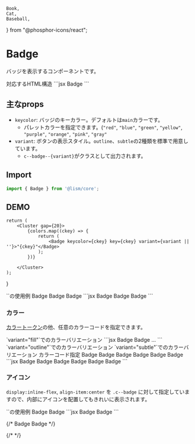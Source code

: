 	Book,
	Cat,
	Baseball,
} from "@phosphor-icons/react";

# Badge

バッジを表示するコンポーネントです。

<Demo>
	<Demo.Title>対応するHTML構造</Demo.Title>
	<Demo.Code>
		```jsx
		<span class="c--badge">Badge</span>
		```
	</Demo.Code>
</Demo>


## 主なprops
- `keycolor`: バッジのキーカラー。デフォルトは`main`カラーです。
	- パレットカラーを指定できます。(`"red"`, `"blue"`, `"green"`, `"yellow"`, `"purple"`, `"orange"`, `"pink"`, `"gray"`
- `variant`: ボタンの表示スタイル。`outline`、`subtle`の2種類を標準で用意しています。
	- `c--badge--{variant}`がクラスとして出力されます。

## Import

```js
import { Badge } from '@lism/core';
```

## DEMO

	return (
		<Cluster gap={20}>
			{colors.map((ckey) => {
				return (
					<Badge keycolor={ckey} key={ckey} variant={variant || ''}>"{ckey}"</Badge>
				);
			})}

		</Cluster>
	);
}

<Demo>
	<Demo.Title>`<Badge>`の使用例</Demo.Title>
	<Demo.Preview resize p={20}>
		<Cluster gap={20}>
			<Badge variant="fill">Badge</Badge>
			<Badge variant="outline">Badge</Badge>
			<Badge variant="subtle">Badge</Badge>
		</Cluster>
	</Demo.Preview>
	<Demo.Code>
		```jsx
		<Badge variant="fill">Badge</Badge>
		<Badge variant="outline">Badge</Badge>
		<Badge variant="subtle">Badge</Badge>
		```
	</Demo.Code>
</Demo>


### カラー

[カラートークン](/docs/tokens/color)の他、任意のカラーコードを指定できます。

<Demo>
	<Demo.Title>`variant="fill"`でのカラーバリエーション</Demo.Title>
	<Demo.Preview resize p={20}>
		<ColorDemos colors={["red", "orange", "yellow", "green", "blue", "purple", "pink", "gray", "main", "accent"]} />
	</Demo.Preview>
<Demo.Code>
```jsx
<Badge keycolor="red">Badge</Badge>
<Badge keycolor="orange">Badge</Badge>
...
```
</Demo.Code>
</Demo>

<Demo>
	<Demo.Title>`variant="outline"`でのカラーバリエーション</Demo.Title>
	<Demo.Preview resize p={20}>
		<ColorDemos colors={["red", "orange", "yellow", "green", "blue", "purple", "pink", "gray", "main", "accent"]} variant="outline" />
	</Demo.Preview>
</Demo>

<Demo>
	<Demo.Title>`variant="subtle"`でのカラーバリエーション</Demo.Title>
	<Demo.Preview resize p={20}>
		<ColorDemos colors={["red", "orange", "yellow", "green", "blue", "purple", "pink", "gray", "main", "accent"]} variant="subtle" />
	</Demo.Preview>
</Demo>


<Demo>
	<Demo.Title>カラーコード指定</Demo.Title>
	<Demo.Preview resize p={20}>
		<Cluster gap={20}>
			<Badge keycolor="#ac2c23">Badge</Badge>
			<Badge keycolor="hsl(260deg 75% 40%)">Badge</Badge>
			<Badge keycolor="rgb(10 80 100 / 20%)" c="base">Badge</Badge>
		</Cluster>
		<Cluster gap={20}>
			<Badge variant="subtle" keycolor="#ac2c23">Badge</Badge>
			<Badge variant="subtle" keycolor="hsl(260deg 75% 40%)">Badge</Badge>
			<Badge variant="subtle" keycolor="rgb(10 80 100)" c="base">Badge</Badge>
		</Cluster>
	</Demo.Preview>
<Demo.Code>
```jsx
<Cluster gap={20}>
	<Badge keycolor="#ac2c23">Badge</Badge>
	<Badge keycolor="hsl(260deg 75% 40%)">Badge</Badge>
	<Badge keycolor="rgb(10 80 100 / 20%)" c="base">Badge</Badge>
</Cluster>
<Cluster gap={20}>
	<Badge variant="subtle" keycolor="#ac2c23">Badge</Badge>
	<Badge variant="subtle" keycolor="hsl(260deg 75% 40%)">Badge</Badge>
	<Badge variant="subtle" keycolor="rgb(10 80 100)" c="base">Badge</Badge>
</Cluster>
```
</Demo.Code>
</Demo>

### アイコン

`display:inline-flex`, `align-item:center` を `.c--badge` に対して指定していますので、内部にアイコンを配置してもきれいに表示されます。


<Demo>
	<Demo.Title>`<InlineIcon>`の使用例</Demo.Title>
	<Demo.Preview resize p={20}>
		<Cluster gap={20}>
			<Badge><Icon icon={Book} size="1.25em"/> Badge</Badge>
			<Badge variant="outline"><Icon icon={Cat} size="1.25em"/> Badge</Badge>
		</Cluster>
	</Demo.Preview>
<Demo.Code>
```jsx
<Cluster gap={20}>
	<Badge>
		<Icon icon={Book} size="1.25em"/> Badge
	</Badge>
	<Badge variant="outline">
		<Icon icon={Cat} size="1.25em"/> Badge
	</Badge>
</Cluster>
```
</Demo.Code>
</Demo>

{/* <Cluster gap={20}>
	<Badge><Icon isInline icon={Book} /> Badge</Badge>
	<Badge variant="outline"><Icon isInline icon={Cat} /> Badge</Badge>
</Cluster> */}

{/* <Cluster gap={20}>
	<Badge hasIcon p={10} fz="l" variant="fill"><Icon icon={Book} /></Badge>
	<Badge hasIcon p={10} fz="l" variant="outline"><Icon icon={Cat} /></Badge>
	<Badge hasIcon p={10} fz="l" variant="subtle"><Icon icon={Baseball} /></Badge>
</Cluster> */}

